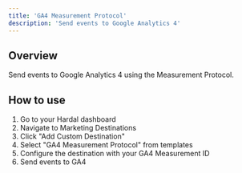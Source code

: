 ```yaml
---
title: 'GA4 Measurement Protocol'
description: 'Send events to Google Analytics 4'
---
```


## Overview

Send events to Google Analytics 4 using the Measurement Protocol.

## How to use

1. Go to your Hardal dashboard
2. Navigate to Marketing Destinations
3. Click "Add Custom Destination"
4. Select "GA4 Measurement Protocol" from templates
5. Configure the destination with your GA4 Measurement ID
6. Send events to GA4